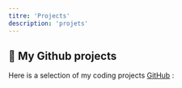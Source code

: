 ```yaml
---
titre: 'Projects'
description: 'projets'
---
```




## 🔧 My Github projects

Here is a selection of my coding projects [GitHub](https://github.com/<ton-nom-utilisateur>) :

<GitHubProjects />

